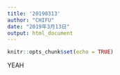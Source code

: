 ```yaml
---
title: '20190313'
author: "CHIFU"
date: "2019年3月13日"
output: html_document
---
```


```r
knitr::opts_chunk$set(echo = TRUE)
```

YEAH